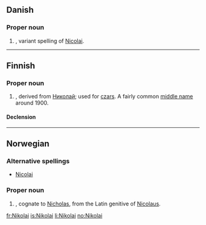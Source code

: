 ==Danish==

===Proper noun===
{{infl|da|proper noun}}

# {{given name|male|lang=da}}, variant spelling of [[Nicolai]].

----

==Finnish==

===Proper noun===
{{infl|fi|proper noun}}

# {{given name|male|lang=fi}}, derived from {{etyl|ru|fi}} [[Николай]]; used for [[czar]]s. A fairly common [[middle name]] around 1900.

====Declension====
{{fi-decl-voi|Nikola}}

----

==Norwegian==

===Alternative spellings===
* [[Nicolai]]

===Proper noun===
{{infl|no|proper noun}}

# {{given name|male|lang=no}}, cognate to [[Nicholas]], from the Latin genitive of [[Nicolaus]].

[[fr:Nikolai]]
[[is:Nikolai]]
[[li:Nikolai]]
[[no:Nikolai]]